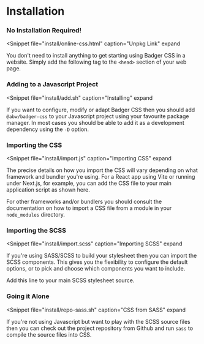 
# Installation

### No Installation Required!

<Snippet
  file="install/online-css.html"
  caption="Unpkg Link"
  expand
>
  You don't need to install anything to get starting using Badger CSS in a
  website.  Simply add the following tag to the `<head>` section of your
  web page.
</Snippet>


### Adding to a Javascript Project

<Snippet
  file="install/add.sh"
  caption="Installing"
  expand
>
  If you want to configure, modify or adapt Badger CSS then you should add
  `@abw/badger-css` to your Javascript project using your favourite package
  manager.  In most cases you should be able to add it as a development
  dependency using the `-D` option.
</Snippet>

### Importing the CSS

<Snippet
  file="install/import.js"
  caption="Importing CSS"
  expand
>
  The precise details on how you import the CSS will vary depending on what
  framework and bundler you're using.  For a React app using Vite or running
  under Next.js, for example, you can add the CSS file to your main
  application script as shown here.

  For other frameworks and/or bundlers you should consult the documentation on
  how to import a CSS file from a module in your `node_modules` directory.
</Snippet>

### Importing the SCSS

<Snippet
  file="install/import.scss"
  caption="Importing SCSS"
  expand
>
  If you're using SASS/SCSS to build your stylesheet then you can import the
  SCSS components.  This gives you the flexibility to configure the default
  options, or to pick and choose which components you want to include.

  Add this line to your main SCSS stylesheet source.
</Snippet>


### Going it Alone

<Snippet
  file="install/repo-sass.sh"
  caption="CSS from SASS"
  expand
>
  If you're not using Javascript but want to play with the SCSS source files
  then you can check out the project repository from Github and run `sass` to
  compile the source files into CSS.
</Snippet>

